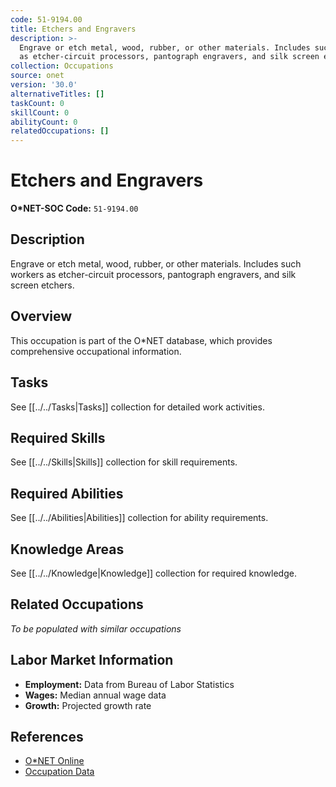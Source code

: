 ```yaml
---
code: 51-9194.00
title: Etchers and Engravers
description: >-
  Engrave or etch metal, wood, rubber, or other materials. Includes such workers
  as etcher-circuit processors, pantograph engravers, and silk screen etchers.
collection: Occupations
source: onet
version: '30.0'
alternativeTitles: []
taskCount: 0
skillCount: 0
abilityCount: 0
relatedOccupations: []
---
```

# Etchers and Engravers

**O*NET-SOC Code:** `51-9194.00`

## Description

Engrave or etch metal, wood, rubber, or other materials. Includes such workers as etcher-circuit processors, pantograph engravers, and silk screen etchers.

## Overview

This occupation is part of the O*NET database, which provides comprehensive occupational information.

## Tasks

See [[../../Tasks|Tasks]] collection for detailed work activities.

## Required Skills

See [[../../Skills|Skills]] collection for skill requirements.

## Required Abilities

See [[../../Abilities|Abilities]] collection for ability requirements.

## Knowledge Areas

See [[../../Knowledge|Knowledge]] collection for required knowledge.

## Related Occupations

*To be populated with similar occupations*

## Labor Market Information

- **Employment:** Data from Bureau of Labor Statistics
- **Wages:** Median annual wage data
- **Growth:** Projected growth rate

## References

- [O*NET Online](https://www.onetonline.org/link/summary/51-9194.00)
- [Occupation Data](https://www.onetcenter.org/)
